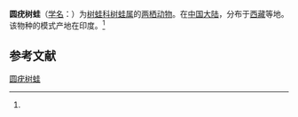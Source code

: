 {{Speciesbox
| name = 圆疣树蛙
| status = 
| status_system = 
| image = 
| genus = Rhacophorus
| species = tuberculatus
| authority = (Anderson, 1871)<ref name='id5049'>{{cite web| url =http://www.bioinfo.cn/db05/BjdwSpecies.php?action=view&id=5049| title =圆疣树蛙| work =《中国动物物种编目数据库》| publisher =中国科学院微生物研究所| author =中国科学院动物研究所| accessdate =2009-04-11| deadurl =yes| archiveurl =https://web.archive.org/web/20160305051838/http://www.bioinfo.cn/db05/BjdwSpecies.php?action=view&id=5049| archivedate =2016-03-05}}</ref>
}}

'''圆疣树蛙'''（[[学名|学名]]：{{lang|la|''Rhacophorus tuberculatus''}}）为[[树蛙科|树蛙科]][[树蛙属|树蛙属]]的[[两栖动物|两栖动物]]。在[[中国大陆|中国大陆]]，分布于[[西藏|西藏]]等地。该物种的模式产地在印度。<ref name='id5049'/>

== 参考文献 ==
{{reflist}}

{{Wikispecies|Rhacophorus tuberculatus}}
{{Taxonbar|from=Q2702350}}

[[Category:树蛙属|圆疣树蛙]]


{{amphibian-stub}}